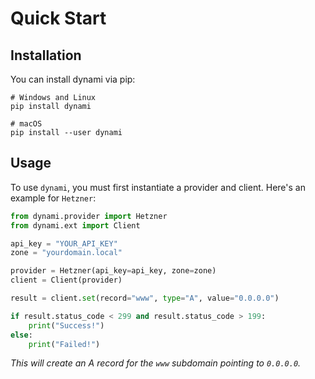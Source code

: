 # Quick Start

## Installation

You can install dynami via pip:

```shell
# Windows and Linux
pip install dynami

# macOS
pip install --user dynami
```

## Usage

To use `dynami`, you must first instantiate a provider and client. Here's an example for `Hetzner`:

```python
from dynami.provider import Hetzner
from dynami.ext import Client

api_key = "YOUR_API_KEY"
zone = "yourdomain.local"

provider = Hetzner(api_key=api_key, zone=zone)
client = Client(provider)

result = client.set(record="www", type="A", value="0.0.0.0")

if result.status_code < 299 and result.status_code > 199:
    print("Success!")
else:
    print("Failed!")
```

*This will create an A record for the `www` subdomain pointing to `0.0.0.0`.*